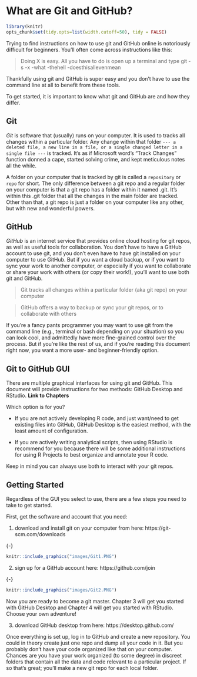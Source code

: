 # What are Git and GitHub? {#Git2}

```r

library(knitr)
opts_chunk$set(tidy.opts=list(width.cutoff=50), tidy = FALSE)

``` 

Trying to find instructions on how to use git and GitHub online is notoriously difficult for beginners. You’ll often come across instructions like this:

> Doing X is easy. All you have to do is open up a terminal and type git -s -x -what -thehell -doesthisallevenmean

Thankfully using git and GitHub is super easy and you don’t have to use the command line at all to benefit from these tools. 

To get started, it is important to know what git and GitHub are and how they differ.

## Git {#Git2.1}

*Git* is software that (usually) runs on your computer. It is used to tracks all changes within a particular folder. Any change within that folder `--- a deleted file, a new line in a file, or a single changed letter in a single file ---` is tracked. It’s as if Microsoft word’s “Track Changes” function donned a cape, started solving crime, and kept meticulous notes all the while. 

A folder on your computer that is tracked by git is called a `repository` or `repo` for short. The only difference between a git repo and a regular folder on your computer is that a git repo has a folder within it named .git. It’s within this .git folder that all the changes in the main folder are tracked. Other than that, a git repo is just a folder on your computer like any other, but with new and wonderful powers. 

## GitHub {#Git2.2}

*GitHub* is an internet service that provides online cloud hosting for git repos, as well as useful tools for collaboration. You don’t have to have a GitHub account to use git, and you don’t even have to have git installed on your computer to use GitHub. But if you want a cloud backup, or if you want to sync your work to another computer, or especially if you want to collaborate or share your work with others (or copy their work!), you’ll want to use both git and GitHub.

> Git tracks all changes within a particular folder (aka git repo) on your computer 

> GitHub offers a way to backup or sync your git repos, or to collaborate with others

If you’re a fancy pants programmer you may want to use git from the command line (e.g., terminal or bash depending on your situation) so you can look cool, and admittedly have more fine-grained control over the process. But if you’re like the rest of us, and if you’re reading this document right now, you want a more user- and beginner-friendly option.

## Git to GitHub GUI {#Git2.3}

There are multiple graphical interfaces for using git and GitHub. This document will provide instructions for two methods: GitHub Desktop and RStudio. **Link to Chapters** 

Which option is for you? 

- If you are not actively developing R code, and just want/need to get existing files into GitHub, GitHub Desktop is the easiest method, with the least amount of configuration. 

- If you are actively writing analytical scripts, then using RStudio is recommend for you because there will be some additional instructions for using R Projects to best organize and annotate your R code.  

Keep in mind you can always use both to interact with your git repos.  

## Getting Started

Regardless of the GUI you select to use, there are a few steps you need to take to get started. 

First, get the software and account that you need:

1.	download and install git on your computer from here: https://git-scm.com/downloads

{-}
```r
knitr::include_graphics("images/Git1.PNG")
```

2.	sign up for a GitHub account here:
https://github.com/join 

{-}
```r
knitr::include_graphics("images/Git2.PNG")
```

Now you are ready to become a git master. Chapter 3 will get you started with GitHub Desktop and Chapter 4 will get you started with RStudio. Choose your own adventure! 



3.	download GitHub desktop from here: https://desktop.github.com/ 

Once everything is set up, log in to GitHub and create a new repository. You could in theory create just one repo and dump all your code in it. But you probably don’t have your code organized like that on your computer. Chances are you have your work organized (to some degree) in discreet folders that contain all the data and code relevant to a particular project. If so that’s great; you’ll make a new git repo for each local folder.






